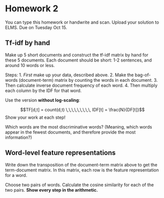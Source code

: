 # Homework 2

You can type this homework or handwrite and scan. Upload your solution to ELMS. Due on Tuesday Oct 15.

## Tf-idf by hand

Make up 5 short documents and construct the tf-idf matrix by hand for these 5 documents. Each document should be short: 1-2 sentences, and around 10 words or less. 

Steps: 
1. *First* make up your data, described above.
2. Make the bag-of-words (document-term) matrix by counting the words in each document.
3. Then calculate inverse document frequency of each word.
4. Then multiply each column by the IDF for that word.

Use the version **without log-scaling**:

$$TF[d,t] = count(d,t) \,\,\,\,\,\,\,\,\, IDF[t] = \frac{N}{DF[t]}$$
Show your work at each step!

Which words are the most discriminative words? (Meaning, which words appear in the fewest documents, and therefore provide the most information?)


## Word-level feature representations

Write down the transposition of the document-term matrix above to get the term-document matrix. In this matrix, each row is the feature representation for a word.

Choose two pairs of words. Calculate the cosine similarity for each of the two pairs. **Show every step in the arithmetic.**